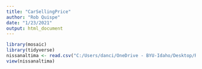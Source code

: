 ```yaml
---
title: "CarSellingPrice"
author: "Rob Quispe"
date: "1/23/2021"
output: html_document
---
```


```r
library(mosaic)
library(tidyverse)
nissanaltima <- read.csv("C:/Users/danci/OneDrive - BYU-Idaho/Desktop/Rstudio/math 425/car_price_nissan-altima-2018.csv")
view(nissanaltima)


```

